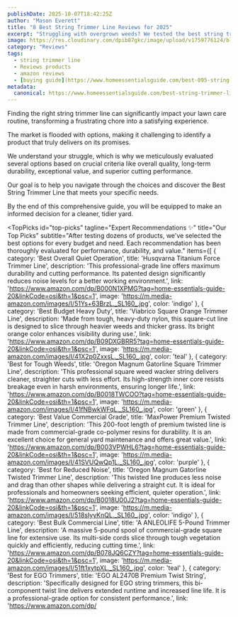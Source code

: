 ```yaml
---
publishDate: 2025-10-07T18:42:25Z
author: "Mason Everett"
title: "8 Best String Trimmer Line Reviews for 2025"
excerpt: "Struggling with overgrown weeds? We tested the best string trimmer lines to help you choose wisely. Get a pristine lawn with our top picks."
image: https://res.cloudinary.com/dpib87gkc/image/upload/v1759776124/blog_image_1759776123_xshjbo.webp
category: "Reviews"
tags:
  - string trimmer line
  - Reviews products
  - amazon reviews
  - [buying guide](https://www.homeessentialsguide.com/best-095-string-trimmer-line)
metadata:
  canonical: https://www.homeessentialsguide.com/best-string-trimmer-line
---
```



<p>Finding the right string trimmer line can significantly impact your lawn care routine, transforming a frustrating chore into a satisfying experience.</p>
<p>The market is flooded with options, making it challenging to identify a product that truly delivers on its promises.</p>
<p>We understand your struggle, which is why we meticulously evaluated several options based on crucial criteria like overall quality, long-term durability, exceptional value, and superior cutting performance.</p>
<p>Our goal is to help you navigate through the choices and discover the Best String Trimmer Line that meets your specific needs.</p>
<p>By the end of this comprehensive guide, you will be equipped to make an informed decision for a cleaner, tidier yard.</p>

<TopPicks
  id="top-picks"
  tagline="Expert Recommendations ✨"
  title="Our Top Picks"
  subtitle="After testing dozens of products, we've selected the best options for every budget and need. Each recommendation has been thoroughly evaluated for performance, durability, and value."
  items={[
    {
      category: 'Best Overall Quiet Operation',
      title: 'Husqvarna Titanium Force Trimmer Line',
      description: 'This professional-grade line offers maximum durability and cutting performance. Its patented design significantly reduces noise levels for a better working environment.',
      link: 'https://www.amazon.com/dp/B000N1XPMG?tag=home-essentials-guide-20&linkCode=osi&th=1&psc=1',
      image: 'https://m.media-amazon.com/images/I/51Ys+63BrzL._SL160_.jpg',
      color: 'indigo'
    },
    {
      category: 'Best Budget Heavy Duty',
      title: 'Viabrico Square Orange Trimmer Line',
      description: 'Made from tough, heavy-duty nylon, this square-cut line is designed to slice through heavier weeds and thicker grass. Its bright orange color enhances visibility during use.',
      link: 'https://www.amazon.com/dp/B09DXGBRR5?tag=home-essentials-guide-20&linkCode=osi&th=1&psc=1',
      image: 'https://m.media-amazon.com/images/I/41X2p0ZxxsL._SL160_.jpg',
      color: 'teal'
    },
    {
      category: 'Best for Tough Weeds',
      title: 'Oregon Magnum Gatorline Square Trimmer Line',
      description: 'This professional square weed wacker string delivers cleaner, straighter cuts with less effort. Its high-strength inner core resists breakage even in harsh environments, ensuring longer life.',
      link: 'https://www.amazon.com/dp/B0018TWCOO?tag=home-essentials-guide-20&linkCode=osi&th=1&psc=1',
      image: 'https://m.media-amazon.com/images/I/41fNBwkWFqL._SL160_.jpg',
      color: 'green'
    },
    {
      category: 'Best Value Commercial Grade',
      title: 'MaxPower Premium Twisted Trimmer Line',
      description: 'This 200-foot length of premium twisted line is made from commercial-grade co-polymer resins for durability. It is an excellent choice for general yard maintenance and offers great value.',
      link: 'https://www.amazon.com/dp/B003VPWHL6?tag=home-essentials-guide-20&linkCode=osi&th=1&psc=1',
      image: 'https://m.media-amazon.com/images/I/41SVUQwQp1L._SL160_.jpg',
      color: 'purple'
    },
    {
      category: 'Best for Reduced Noise',
      title: 'Oregon Magnum Gatorline Twisted Trimmer Line',
      description: 'This twisted line produces less noise and drag than other shapes while delivering a straight cut. It is ideal for professionals and homeowners seeking efficient, quieter operation.',
      link: 'https://www.amazon.com/dp/B0018U00J2?tag=home-essentials-guide-20&linkCode=osi&th=1&psc=1',
      image: 'https://m.media-amazon.com/images/I/518sIyyKnQL._SL160_.jpg',
      color: 'indigo'
    },
    {
      category: 'Best Bulk Commercial Line',
      title: 'A ANLEOLIFE 5-Pound Trimmer Line',
      description: 'A massive 5-pound spool of commercial-grade square line for extensive use. Its multi-side cords slice through tough vegetation quickly and efficiently, reducing cutting time.',
      link: 'https://www.amazon.com/dp/B078JQ6CZY?tag=home-essentials-guide-20&linkCode=osi&th=1&psc=1',
      image: 'https://m.media-amazon.com/images/I/51ft1xytpXL._SL160_.jpg',
      color: 'teal'
    },
    {
      category: 'Best for EGO Trimmers',
      title: 'EGO AL2470B Premium Twist String',
      description: 'Specifically designed for EGO string trimmers, this bi-component twist line delivers extended runtime and increased line life. It is a professional-grade option for consistent performance.',
      link: 'https://www.amazon.com/dp/
